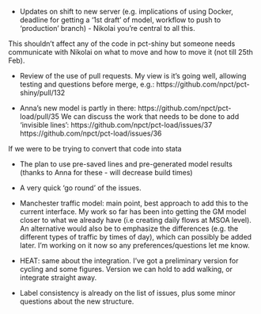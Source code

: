 
- Updates on shift to new server (e.g. implications of using Docker, deadline for getting a '1st draft' of model, workflow to push to 'production' branch) - Nikolai you're central to all this.

This shouldn't affect any of the code in pct-shiny but someone needs communicate with Nikolai on what to move and how to move it (not till 25th Feb).

- Review of the use of pull requests. My view is it's going well, allowing testing and questions before merge, e.g.: https://github.com/npct/pct-shiny/pull/132

- Anna's new model is partly in there: https://github.com/npct/pct-load/pull/35  We can discuss the work that needs to be done to add 'invisible lines': https://github.com/npct/pct-load/issues/37 https://github.com/npct/pct-load/issues/36

If we were to be trying to convert that code into stata

- The plan to use pre-saved lines and pre-generated model results (thanks to Anna for these - will decrease build times)

- A very quick 'go round' of the issues.

- Manchester traffic model: main point, best approach to add this to the current interface. My work so far has been into getting the GM model closer to what we already have (i.e creating daily flows at MSOA level). An alternative would also be to emphasize the differences (e.g. the different types of traffic by times of day), which can possibly be added later.  I’m working on it now so any preferences/questions let me know.
 
- HEAT: same about the integration. I’ve got a preliminary version for cycling and some figures. Version we can hold to add walking, or integrate straight away.

- Label consistency is already on the list of issues, plus some minor questions about the new structure.